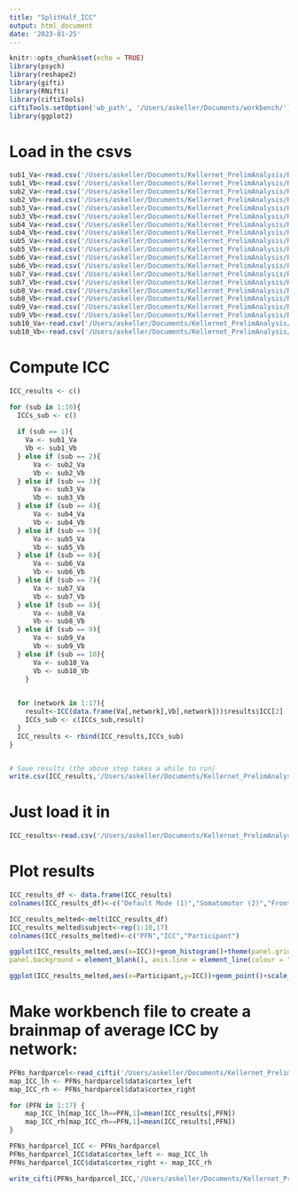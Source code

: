 ```yaml
---
title: "SplitHalf_ICC"
output: html_document
date: '2023-01-25'
---
```


```r
knitr::opts_chunk$set(echo = TRUE)
library(psych)
library(reshape2)
library(gifti)
library(RNifti)
library(ciftiTools)
ciftiTools.setOption('wb_path', '/Users/askeller/Documents/workbench/')
library(ggplot2)

```

# Load in the csvs

```r
sub1_Va<-read.csv('/Users/askeller/Documents/Kellernet_PrelimAnalysis/RevisionAnalyses_PFNsCog/SplitHalfReliability/SingleParcel_1by1_SH/finalV_csvs/sub1_Va.csv',header=FALSE)
sub1_Vb<-read.csv('/Users/askeller/Documents/Kellernet_PrelimAnalysis/RevisionAnalyses_PFNsCog/SplitHalfReliability/SingleParcel_1by1_SH/finalV_csvs/sub1_Vb.csv',header=FALSE)
sub2_Va<-read.csv('/Users/askeller/Documents/Kellernet_PrelimAnalysis/RevisionAnalyses_PFNsCog/SplitHalfReliability/SingleParcel_1by1_SH/finalV_csvs/sub2_Va.csv',header=FALSE)
sub2_Vb<-read.csv('/Users/askeller/Documents/Kellernet_PrelimAnalysis/RevisionAnalyses_PFNsCog/SplitHalfReliability/SingleParcel_1by1_SH/finalV_csvs/sub2_Vb.csv',header=FALSE)
sub3_Va<-read.csv('/Users/askeller/Documents/Kellernet_PrelimAnalysis/RevisionAnalyses_PFNsCog/SplitHalfReliability/SingleParcel_1by1_SH/finalV_csvs/sub3_Va.csv',header=FALSE)
sub3_Vb<-read.csv('/Users/askeller/Documents/Kellernet_PrelimAnalysis/RevisionAnalyses_PFNsCog/SplitHalfReliability/SingleParcel_1by1_SH/finalV_csvs/sub3_Vb.csv',header=FALSE)
sub4_Va<-read.csv('/Users/askeller/Documents/Kellernet_PrelimAnalysis/RevisionAnalyses_PFNsCog/SplitHalfReliability/SingleParcel_1by1_SH/finalV_csvs/sub4_Va.csv',header=FALSE)
sub4_Vb<-read.csv('/Users/askeller/Documents/Kellernet_PrelimAnalysis/RevisionAnalyses_PFNsCog/SplitHalfReliability/SingleParcel_1by1_SH/finalV_csvs/sub4_Vb.csv',header=FALSE)
sub5_Va<-read.csv('/Users/askeller/Documents/Kellernet_PrelimAnalysis/RevisionAnalyses_PFNsCog/SplitHalfReliability/SingleParcel_1by1_SH/finalV_csvs/sub5_Va.csv',header=FALSE)
sub5_Vb<-read.csv('/Users/askeller/Documents/Kellernet_PrelimAnalysis/RevisionAnalyses_PFNsCog/SplitHalfReliability/SingleParcel_1by1_SH/finalV_csvs/sub5_Vb.csv',header=FALSE)
sub6_Va<-read.csv('/Users/askeller/Documents/Kellernet_PrelimAnalysis/RevisionAnalyses_PFNsCog/SplitHalfReliability/SingleParcel_1by1_SH/finalV_csvs/sub6_Va.csv',header=FALSE)
sub6_Vb<-read.csv('/Users/askeller/Documents/Kellernet_PrelimAnalysis/RevisionAnalyses_PFNsCog/SplitHalfReliability/SingleParcel_1by1_SH/finalV_csvs/sub6_Vb.csv',header=FALSE)
sub7_Va<-read.csv('/Users/askeller/Documents/Kellernet_PrelimAnalysis/RevisionAnalyses_PFNsCog/SplitHalfReliability/SingleParcel_1by1_SH/finalV_csvs/sub7_Va.csv',header=FALSE)
sub7_Vb<-read.csv('/Users/askeller/Documents/Kellernet_PrelimAnalysis/RevisionAnalyses_PFNsCog/SplitHalfReliability/SingleParcel_1by1_SH/finalV_csvs/sub7_Vb.csv',header=FALSE)
sub8_Va<-read.csv('/Users/askeller/Documents/Kellernet_PrelimAnalysis/RevisionAnalyses_PFNsCog/SplitHalfReliability/SingleParcel_1by1_SH/finalV_csvs/sub8_Va.csv',header=FALSE)
sub8_Vb<-read.csv('/Users/askeller/Documents/Kellernet_PrelimAnalysis/RevisionAnalyses_PFNsCog/SplitHalfReliability/SingleParcel_1by1_SH/finalV_csvs/sub8_Vb.csv',header=FALSE)
sub9_Va<-read.csv('/Users/askeller/Documents/Kellernet_PrelimAnalysis/RevisionAnalyses_PFNsCog/SplitHalfReliability/SingleParcel_1by1_SH/finalV_csvs/sub9_Va.csv',header=FALSE)
sub9_Vb<-read.csv('/Users/askeller/Documents/Kellernet_PrelimAnalysis/RevisionAnalyses_PFNsCog/SplitHalfReliability/SingleParcel_1by1_SH/finalV_csvs/sub9_Vb.csv',header=FALSE)
sub10_Va<-read.csv('/Users/askeller/Documents/Kellernet_PrelimAnalysis/RevisionAnalyses_PFNsCog/SplitHalfReliability/SingleParcel_1by1_SH/finalV_csvs/sub10_Va.csv',header=FALSE)
sub10_Vb<-read.csv('/Users/askeller/Documents/Kellernet_PrelimAnalysis/RevisionAnalyses_PFNsCog/SplitHalfReliability/SingleParcel_1by1_SH/finalV_csvs/sub10_Vb.csv',header=FALSE)
```



# Compute ICC
```r
ICC_results <- c()

for (sub in 1:10){
  ICCs_sub <- c()
  
  if (sub == 1){
    Va <- sub1_Va
    Vb <- sub1_Vb
  } else if (sub == 2){
      Va <- sub2_Va
      Vb <- sub2_Vb
  } else if (sub == 3){
      Va <- sub3_Va
      Vb <- sub3_Vb
  } else if (sub == 4){
      Va <- sub4_Va
      Vb <- sub4_Vb 
  } else if (sub == 5){
      Va <- sub5_Va
      Vb <- sub5_Vb 
  } else if (sub == 6){
      Va <- sub6_Va
      Vb <- sub6_Vb 
  } else if (sub == 7){
      Va <- sub7_Va
      Vb <- sub7_Vb 
  } else if (sub == 8){
      Va <- sub8_Va
      Vb <- sub8_Vb 
  } else if (sub == 9){
      Va <- sub9_Va
      Vb <- sub9_Vb 
  } else if (sub == 10){
      Va <- sub10_Va
      Vb <- sub10_Vb 
    }

  
  for (network in 1:17){
    result<-ICC(data.frame(Va[,network],Vb[,network]))$results$ICC[2]
    ICCs_sub <- c(ICCs_sub,result)
  }
  ICC_results <- rbind(ICC_results,ICCs_sub)
}


# Save results (the above step takes a while to run)
write.csv(ICC_results,'/Users/askeller/Documents/Kellernet_PrelimAnalysis/RevisionAnalyses_PFNsCog/SplitHalfReliability/ICCresults_10subj_17PFNs.csv')
```

# Just load it in
```r
ICC_results<-read.csv('/Users/askeller/Documents/Kellernet_PrelimAnalysis/RevisionAnalyses_PFNsCog/SplitHalfReliability/ICCresults_10subj_17PFNs.csv')
```

# Plot results

```r
ICC_results_df <- data.frame(ICC_results)
colnames(ICC_results_df)<-c("Default Mode (1)","Somatomotor (2)","Fronto-Parietal (3)","Somatomotor (4)","Dorsal Attention (5)","Visual (6)","Ventral Attention (7)","Default Mode (8)","Ventral Attention (9)","Visual (10)","Somatomotor (11)","Default Mode (12)","Somatomotor (13)","Dorsal Attention (14)","Fronto-Parietal (15)","Auditory (16)","Fronto-Parietal (17)")

ICC_results_melted<-melt(ICC_results_df)
ICC_results_melted$subject<-rep(1:10,17)
colnames(ICC_results_melted)<-c("PFN","ICC","Participant")

ggplot(ICC_results_melted,aes(x=ICC))+geom_histogram()+theme(panel.grid.major = element_blank(), panel.grid.minor = element_blank(),
panel.background = element_blank(), axis.line = element_line(colour = "black"))

ggplot(ICC_results_melted,aes(x=Participant,y=ICC))+geom_point()+scale_x_discrete(limits=c(1:10))+facet_wrap(~PFN)
```
# Make workbench file to create a brainmap of average ICC by network:
```r
PFNs_hardparcel<-read_cifti('/Users/askeller/Documents/Kellernet_PrelimAnalysis/hardparcel_group.dscalar.nii')
map_ICC_lh <- PFNs_hardparcel$data$cortex_left
map_ICC_rh <- PFNs_hardparcel$data$cortex_right

for (PFN in 1:17) {
    map_ICC_lh[map_ICC_lh==PFN,1]=mean(ICC_results[,PFN])
    map_ICC_rh[map_ICC_rh==PFN,1]=mean(ICC_results[,PFN])
}

PFNs_hardparcel_ICC <- PFNs_hardparcel
PFNs_hardparcel_ICC$data$cortex_left <- map_ICC_lh
PFNs_hardparcel_ICC$data$cortex_right <- map_ICC_rh

write_cifti(PFNs_hardparcel_ICC,'/Users/askeller/Documents/Kellernet_PrelimAnalysis/RevisionAnalyses_PFNsCog/SplitHalfReliability/PFNs_HardParcel_ICC')
```


